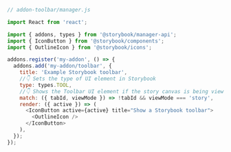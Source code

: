 ```js
// addon-toolbar/manager.js

import React from 'react';

import { addons, types } from '@storybook/manager-api';
import { IconButton } from '@storybook/components';
import { OutlineIcon } from '@storybook/icons';

addons.register('my-addon', () => {
  addons.add('my-addon/toolbar', {
    title: 'Example Storybook toolbar',
    //👇 Sets the type of UI element in Storybook
    type: types.TOOL,
    //👇 Shows the Toolbar UI element if the story canvas is being viewed
    match: ({ tabId, viewMode }) => !tabId && viewMode === 'story',
    render: ({ active }) => (
      <IconButton active={active} title="Show a Storybook toolbar">
        <OutlineIcon />
      </IconButton>
    ),
  });
});
```
